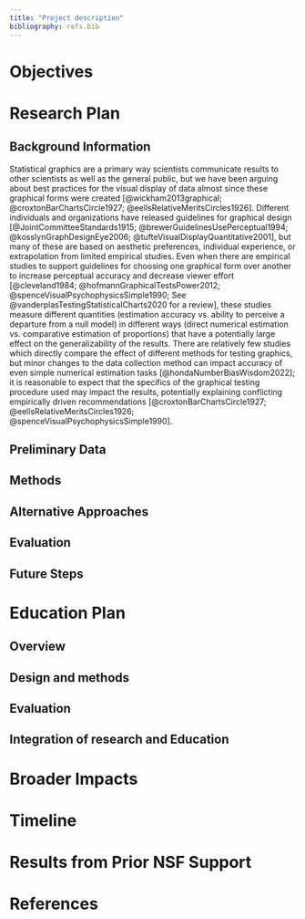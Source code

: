 ```yaml
---
title: "Project description"
bibliography: refs.bib
---
```


::: {.content-visible when-format="pdf"}
\newsection{D}
:::

<!-- https://vcresearch.berkeley.edu/sites/default/files/inline-files/CAREER_Writing_Guide_2017_final.pdf -->

# Objectives

<!-- 1. Objectives/Specific Aims/Goals -->
<!-- Other names for these are goals, research thrusts, etc. You can call these whatever you like or whatever is most used in your field. -->
<!-- • Try to fit this information on one page. -->
<!-- • Start with a brief problem statement to introduce your research question and state why it is important. -->
<!-- • Put the solution to your research question in context of your overall, long-term career objectives. -->
<!-- • Identify the specific objective for the present proposal. -->
<!-- • Describe your overall hypothesis for your specific objective. -->
<!-- • List your specific aims for how you will accomplish the objectives of your proposal.  -->
<!--    o Each aim is to find out information, not to do a method (a method supports an aim, but is not the purpose of the aim; i.e., the aim should be outcome-oriented). -->
<!--    o Limit yourself to 2-4 aims. -->
<!--    o Be declarative (use short bullet points). -->
<!--    o Make sure aims are not inter-dependent but supportive of each other (i.e., make sure that if the first step of your proposal doesn’t turn out the way you expect, your entire proposal won't fail). -->
<!--    o Link your specific aims to hypotheses, as appropriate. -->
<!-- • Close this section with a statement on your expected outcomes, emphasizing the project's innovation. -->
<!-- • It can be very useful to try to diagram your objective and aims. -->



# Research Plan
<!-- 2. Research Plan -->
<!-- Note: The research and educational activities do not need to be addressed separately if the relationship between them is such that it works best to present an integrated project where the two are interspersed throughout the Project Description. -->

## Background Information
<!-- a. Background information -->
<!-- This section lets you: -->
<!-- 1. Orient reader to your subject, providing scientific background and context. -->
<!-- 2. Establish the importance and novelty of your project. -->
<!-- 3. Show your knowledge of the area through a solid review and objective citation of prior related work. -->
<!-- 4. Reveal that you are aware of opportunities, gaps, and roadblocks in your field.  -->
<!-- 5. Persuade the reviewers to become invested in your work by showing how your research matters for the field and their own research. -->
<!-- Write this section in nontechnical terms for a broader audience. -->

Statistical graphics are a primary way scientists communicate results to other scientists as well as the general public, but we have been arguing about best practices for the visual display of data almost since these graphical forms were created [@wickham2013graphical; @croxtonBarChartsCircle1927; @eellsRelativeMeritsCircles1926].
Different individuals and organizations have released guidelines for graphical design [@JointCommitteeStandards1915; @brewerGuidelinesUsePerceptual1994; @kosslynGraphDesignEye2006; @tufteVisualDisplayQuantitative2001], but many of these are based on aesthetic preferences, individual experience, or extrapolation from limited empirical studies. 
Even when there are empirical studies to support guidelines for choosing one graphical form over another to increase perceptual accuracy and decrease viewer effort [@cleveland1984; @hofmannGraphicalTestsPower2012; @spenceVisualPsychophysicsSimple1990; See @vanderplasTestingStatisticalCharts2020 for a review], these studies measure different quantities (estimation accuracy vs. ability to perceive a departure from a null model) in different ways (direct numerical estimation vs. comparative estimation of proportions) that have a potentially large effect on the generalizability of the results. 
There are relatively few studies which directly compare the effect of different methods for testing graphics, but minor changes to the data collection method can impact accuracy of even simple numerical estimation tasks [@hondaNumberBiasWisdom2022]; it is reasonable to expect that the specifics of the graphical testing procedure used may impact the results, potentially explaining conflicting empirically driven recommendations [@croxtonBarChartsCircle1927; @eellsRelativeMeritsCircles1926; @spenceVisualPsychophysicsSimple1990].


## Preliminary Data
<!-- b. Preliminary data -->
<!-- This is the place to highlight your own preliminary data, showing your ability to develop and test hypotheses, design rigorous experiments, perform experimental techniques, and analyze and interpret data. -->
<!-- • Illustrate the relevance of your preliminary data to your specific aims/goals and how it relates to your proposed research plan. -->
<!-- • Use high quality graphics and tables to illustrate your data and results. -->


## Methods

<!-- c. Methods -->
<!-- This is generally the longest section of the research plan, where you develop the details of your project. This section is not just about methods but design. -->
<!-- Suggested format for this section: -->
<!-- D. RESEARCH DESIGN AND METHODS -->
<!-- Introductory paragraph to orient reviewer to what you plan to do. -->
<!-- D.1. Aim 1. Repeat Specific Aim from page 1. -->
<!-- D.1.a. Hypothesis and Rationale. -->
<!-- D.1.b. Experimental Plan. -->
<!-- D.1.c. Expected Outcomes/Evaluation -->
<!-- D.1.d. Potential Pitfalls and Alternative Approaches -->

<!-- When outlining your experimental plan: -->
<!-- • Base it on your specific aims—restate the aims and describe the flow of experiments for each aim. -->
<!-- • Describe methodology for each aim, establishing your expertise with the approach by linking back to your preliminary studies and assessing the strengths and limitations of your approach. -->
<!-- • Cite appropriate references. -->
<!-- • Describe the timeline and sequence of experiments. -->
<!-- • Talk about relevance to the field. -->


## Alternative Approaches
<!-- d. Potential pitfalls and alternative approaches -->
<!-- Discuss the limitations of each approach you are proposing and how they may affect your results and data.  -->
<!-- • Call attention to potential difficulties and propose alternatives you will use if a technique is inadequate or the results are inconclusive. -->
<!-- • Describe potential pitfalls and what you will do if they occur. -->
<!-- • State what you will do if results are negative, how negative findings will also advance the field, and what you will do next. -->

## Evaluation
<!-- e. Evaluation -->
<!-- Describe how you will assess your research program. -->
<!-- • Consider linking this to your timeline and/or milestones. -->
<!-- • Describe future plans. -->
<!-- • Identify what others will be able to do with your research results. -->

## Future Steps
<!-- f. Future steps -->



# Education Plan
<!-- 3. Education Plan -->
<!-- Suggested length is 3-5 pages. Tips: Use first person, and refer to experiences that have informed your approach to education/teaching/mentoring.  -->


## Overview
<!-- a. Overview/background/aims -->
<!-- Frame a big picture for your education plan. Include background, motivation, rationale, and aims for each major activity in the plan (e.g., Aim 1, Aim 2, Aim 3.). Suggest limiting to 3 major aims. -->


## Design and methods
<!-- b. Design and methods -->
<!-- For each aim listed in 3a, describe the target audience, needs/gaps to be addressed, methods, resources (including  personnel, partnerships, budget), and measurable desired outcomes (i.e., what would success look like?). -->

## Evaluation
<!-- c. Evaluation -->
<!-- Describe how you will assess your education program. -->
<!-- • Consider linking this to your timeline. -->
<!-- Tip: Refer to the NSF User Friendly Handbook for Project Evaluation: nsf.gov/pubs/2002/nsf02057/nsf02057.pdf -->

## Integration of research and Education
<!-- d. Integration of research and education -->
<!-- How will your research impact your education goals and how will your education activities feed back into your research? -->

# Broader Impacts
<!-- 4. Broader Impacts -->
<!-- You must include a separate section that addresses the Broader Impacts of your proposal. -->
<!-- • Must use the section heading "Broader Impacts" somewhere in your proposal. -->
<!-- • Describe the broader impacts that are intrinsic to your research, as well as those that result from your education activities. -->
<!-- • As an alternative to one section on broader impacts, you could have multiple sections throughout the proposal that are paired with each aim. In this case, be sure that you still create a separate section with the heading "Broader Impacts." -->

# Timeline
<!-- 5. Timeline -->
<!-- This is where you show how everything will fit together. -->
<!-- • Propose an appropriate amount of work for the funding period. Reviewers are sensitive to proposals that seem “overly ambitious.” -->
<!-- • Provide a diagram of your timeline over the funding period, showing when you will hit certain milestones, or provide a list of milestones you will achieve in each year. -->
<!-- • Include key milestones for each education aim -->

# Results from Prior NSF Support
<!-- 6. Results from Prior NSF Support -->
<!-- Describe support from past 5 years per GPG instructions. If you have none, write “Not applicable.” Use this format: -->
<!-- (a) The NSF award number, amount and period of support. -->
<!-- (b) The title of the project. -->
<!-- (c) A summary of the results of the completed work, including accomplishments, supported by the award. The results must be separately described under two distinct headings: Intellectual Merit and Broader Impacts. -->
<!-- (d) A listing of the publications resulting from the NSF award. -->
<!-- (e) Evidence of research products and their availability, including, but not limited to: data, publications, samples, physical collections, software, and models, as described in any Data Management Plan. -->
<!-- (f) Write "Not applicable." (This section is for if the proposal is for renewed support.)  -->
<!-- If the project was recently awarded and therefore no new results exist, describe the major goals and broader impacts of the project. -->

\begin{wrapfigure}{R}{.25\textwidth}  
```r
nums<-rnorm(100,0,1)
df<-data.frame(s=1:100,nums)
library(ggplot2)
ggplot(df, aes(x=nums))+
  geom_histogram()+
  theme_classic(base_size=9)
```

\end{wrapfigure}

# References

\newsection{E}
\indent
\setlength{\parindent}{-.5in}
\setlength{\leftskip}{0.5in}








